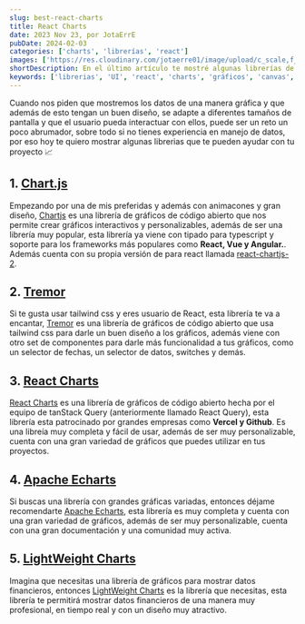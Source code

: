 ```yaml
---
slug: best-react-charts
title: React Charts
date: 2023 Nov 23, por JotaErrE
pubDate: 2024-02-03
categories: ['charts', 'librerías', 'react']
images: ['https://res.cloudinary.com/jotaerre01/image/upload/c_scale,f_avif,fl_awebp,h_460,q_70/v1700751955/hrxotgplxgt7zgfuivjw.avif']
shortDescription: En el último artículo te mostré algunas librerías de UI para React, en este artículo te mostraré algunas librerías de gráficos para React que te ayudarán a darle un buen diseño a tu página web.
keywords: ['librerias', 'UI', 'react', 'charts', 'gráficos', 'canvas', 'tailwind css', 'react libraries']
---
```


Cuando nos piden que mostremos los datos de una manera gráfica y que además de esto tengan un buen diseño, se adapte a diferentes tamaños de pantalla y que el usuario pueda interactuar con ellos, puede ser un reto un poco abrumador, sobre todo si no tienes experiencia en manejo de datos, por eso hoy te quiero mostrar algunas librerias que te pueden ayudar con tu proyecto 📈


## 1. [Chart.js](https://www.chartjs.org/ 'link')

Empezando por una de mis preferidas y además con animacones y gran diseño, [Chartjs](https://www.chartjs.org/ 'link') es una librería de gráficos de código abierto que nos permite crear gráficos interactivos y personalizables, además de ser una librería muy popular, esta librería ya viene con tipado para typescript y soporte para los frameworks más populares como **React, Vue y Angular.**. Además cuenta con su propia versión de para react llamada [react-chartjs-2](https://react-chartjs-2.js.org/ 'link').

## 2. [Tremor](https://www.tremor.so/ 'link')
Si te gusta usar tailwind css y eres usuario de React, esta librería te va a encantar, [Tremor](https://www.tremor.so/ 'link') es una librería de gráficos de código abierto que usa tailwind css para darle un buen diseño a los gráficos, además viene con otro set de componentes para darle más funcionalidad a tus gráficos, como un selector de fechas, un selector de datos, switches y demás.

## 3. [React Charts](https://react-charts.tanstack.com/ 'link')

[React Charts](https://react-charts.tanstack.com/ 'link') es una librería de gráficos de código abierto hecha por el equipo de tanStack Query (anteriormente llamado React Query), esta librería esta patrocinado por grandes empresas como **Vercel y Github**. Es una libreía muy completa y fácil de usar, además de ser muy personalizable, cuenta con una gran variedad de gráficos que puedes utilizar en tus proyectos.

## 4. [Apache Echarts](https://echarts.apache.org/ 'link')
Si buscas una librería con grandes gráficas variadas, entonces déjame recomendarte [Apache Echarts](https://echarts.apache.org/ 'link'), esta librería es muy completa y cuenta con una gran variedad de gráficos, además de ser muy personalizable, cuenta con una gran documentación y una comunidad muy activa.

## 5. [LightWeight Charts](https://www.tradingview.com/lightweight-charts/ 'link')
Imagina que necesitas una librería de gráficos para mostrar datos financieros, entonces [LightWeight Charts](https://www.tradingview.com/lightweight-charts/ 'link') es la librería que necesitas, esta librería te permitirá mostrar datos financieros de una manera muy profesional, en tiempo real y con un diseño muy atractivo.
